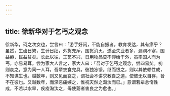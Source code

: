 ```yaml
---
---
---
```

title: 徐新华对于乞丐之观念
---



徐新华，珂之次女也，尝言曰：「游手好闲，不能自振者，教育发达，其有瘳乎？虽然，生齿日繁，生计日绌，外货充斥，国货消灭，遂至失业者多，漏洞不塞，国益瘠，民益贫矣。长此以往，工艺不兴，日用物品莫不仰给于外，虽率国人而为丐，亦易易耳。尝为家大人言之，家大人曰：「吾对于乞丐之观念，尝四易矣。初则哀之，意为同一人耳，吾辈衣食完具，彼独冻馁。继而恨之，则以其依赖性成，不知谋生也。越数年，则又见而哀之，谓社会不讲求教飬之道，使彼无以自存，咎不在彼也。又越数年，而深恶痛嫉之，惟祝天然之淘汰而已。」意谓若辈怠惰性成，不若以水旱，疾疫淘汰之，毋使莠者害良之为愈也。」